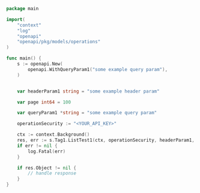```go ListTest1.go
package main

import(
	"context"
	"log"
	"openapi"
	"openapi/pkg/models/operations"
)

func main() {
    s := openapi.New(
        openapi.WithQueryParam1("some example query param"),
    )


    var headerParam1 string = "some example header param"

    var page int64 = 100

    var queryParam1 *string = "some example query param"

    operationSecurity := "<YOUR_API_KEY>"

    ctx := context.Background()
    res, err := s.Tag1.ListTest1(ctx, operationSecurity, headerParam1, page, queryParam1)
    if err != nil {
        log.Fatal(err)
    }

    if res.Object != nil {
        // handle response
    }
}
```

